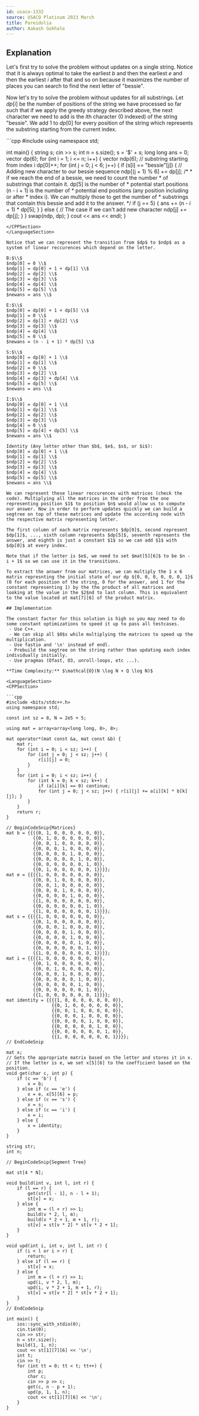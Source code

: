```yaml
---
id: usaco-1332
source: USACO Platinum 2023 March
title: Pareidolia
author: Aakash Gokhale
---
```


## Explanation

Let's first try to solve the problem without updates on a single string.
Notice that it is always optimal to take the earliest $b$ and then the earliest $e$ and then the earliest $i$ after that and so on because it maximizes the number of places you can search to find the next letter of "bessie".

Now let's try to solve the problem without updates for all substrings.
Let $dp[i]$ be the number of positions of the string we have processed so far such that if we apply the greedy strategy described above, the next character we need to add is the $i$th character ($0$ indexed) of the string "bessie". We add $1$ to $dp[0]$ for every position of the string which represents the substring starting from the current index.

<LanguageSection>
<CPPSection>
```cpp
#include <bits/stdc++.h>
using namespace std;

int main() {
	string s;
	cin >> s;
	int n = s.size();
	s = '$' + s;
	long long ans = 0;
	vector<long long> dp(6);
	for (int i = 1; i <= n; i++) {
		vector<long long> ndp(6);
		// substring starting from index i
		dp[0]++;
		for (int j = 0; j < 6; j++) {
			if (s[i] == "bessie"[j]) {
				// Adding new character to our bessie sequence
				ndp[(j + 1) % 6] += dp[j];
				/*
				 * if we reach the end of a bessie, we need to count the number
				 * of substrings that contain it. dp[5] is the number of
				 * potential start positions (n - i + 1) is the number of
				 * potential end positions (any position including or after
				 * index i). We can multiply those to get the number of
				 * substrings that contain this bessie and add it to the answer.
				 */
				if (j == 5) { ans += (n - i + 1) * dp[5]; }
			} else {
				// The case if we can't add new character
				ndp[j] += dp[j];
			}
		}
		swap(ndp, dp);
	}
	cout << ans << endl;
}
```
</CPPSection>
</LanguageSection>

Notice that we can represent the transition from $dp$ to $ndp$ as a system of linear reccurences which depend on the letter.

B:$\\$
$ndp[0] = 0 \\$
$ndp[1] = dp[0] + 1 + dp[1] \\$
$ndp[2] = dp[2] \\$
$ndp[3] = dp[3] \\$
$ndp[4] = dp[4] \\$
$ndp[5] = dp[5] \\$
$newans = ans \\$

E:$\\$
$ndp[0] = dp[0] + 1 + dp[5] \\$
$ndp[1] = 0 \\$
$ndp[2] = dp[1] + dp[2] \\$
$ndp[3] = dp[3] \\$
$ndp[4] = dp[4] \\$
$ndp[5] = 0 \\$
$newans = (n - i + 1) * dp[5] \\$

S:$\\$
$ndp[0] = dp[0] + 1 \\$
$ndp[1] = dp[1] \\$
$ndp[2] = 0 \\$
$ndp[3] = dp[2] \\$
$ndp[4] = dp[3] + dp[4] \\$
$ndp[5] = dp[5] \\$
$newans = ans \\$

I:$\\$
$ndp[0] = dp[0] + 1 \\$
$ndp[1] = dp[1] \\$
$ndp[2] = dp[2] \\$
$ndp[3] = dp[3] \\$
$ndp[4] = 0 \\$
$ndp[5] = dp[4] + dp[5] \\$
$newans = ans \\$

Identity (Any letter other than $b$, $e$, $s$, or $i$):
$ndp[0] = dp[0] + 1 \\$
$ndp[1] = dp[1] \\$
$ndp[2] = dp[2] \\$
$ndp[3] = dp[3] \\$
$ndp[4] = dp[4] \\$
$ndp[5] = dp[5] \\$
$newans = ans \\$

We can represent these linear reccurences with matrices (check the code). Multiplying all the matrices in the order from the one representing position $1$ to position $n$ would allow us to compute our answer. Now in order to perform updates quickly we can build a segtree on top of these matrices and update the according node with the respective matrix representing letter.

The first column of each matrix represents $dp[0]$, second represent $dp[1]$, ..., sixth column represents $dp[5]$, seventh represents the answer, and eighth is just a constant $1$ so we can add $1$ with $dp[0]$ at every index.

Note that if the letter is $e$, we need to set $mat[5][6]$ to be $n - i + 1$ so we can use it in the transitions.

To extract the answer from our matrices, we can multiply the 1 x 6 matrix represnting the initial state of our dp ${0, 0, 0, 0, 0, 0, 1}$ (0 for each position of the string, 0 for the answer, and 1 for the constant representing 1) by the the product of all matrices and looking at the value in the $2$nd to last column. This is equivalent to the value located at mat[7][6] of the product matrix.

## Implementation

The constant factor for this solution is high so you may need to do some constant optimizations to speed it up to pass all testcases.
 - Use C++.
 - We can skip all $0$s while multiplying the matrices to speed up the multiplication.
 - Use fastio and '\n' instead of endl.
 - Prebuild the segtree on the string rather than updating each index individually initially.
 - Use pragmas (Ofast, O3, unroll-loops, etc ...).

**Time Complexity:** $\mathcal{O}(N \log N + Q \log N)$

<LanguageSection>
<CPPSection>

```cpp
#include <bits/stdc++.h>
using namespace std;

const int sz = 8, N = 2e5 + 5;

using mat = array<array<long long, 8>, 8>;

mat operator*(mat const &a, mat const &b) {
	mat r;
	for (int i = 0; i < sz; i++) {
		for (int j = 0; j < sz; j++) {
			r[i][j] = 0;
		}
	}
	for (int i = 0; i < sz; i++) {
		for (int k = 0; k < sz; k++) {
			if (a[i][k] == 0) continue;
			for (int j = 0; j < sz; j++) { r[i][j] += a[i][k] * b[k][j]; }
		}
	}
	return r;
}

// BeginCodeSnip{Matrices}
mat b = {{{{0, 1, 0, 0, 0, 0, 0, 0}},
          {{0, 1, 0, 0, 0, 0, 0, 0}},
          {{0, 0, 1, 0, 0, 0, 0, 0}},
          {{0, 0, 0, 1, 0, 0, 0, 0}},
          {{0, 0, 0, 0, 1, 0, 0, 0}},
          {{0, 0, 0, 0, 0, 1, 0, 0}},
          {{0, 0, 0, 0, 0, 0, 1, 0}},
          {{0, 1, 0, 0, 0, 0, 0, 1}}}};
mat e = {{{{1, 0, 0, 0, 0, 0, 0, 0}},
          {{0, 0, 1, 0, 0, 0, 0, 0}},
          {{0, 0, 1, 0, 0, 0, 0, 0}},
          {{0, 0, 0, 1, 0, 0, 0, 0}},
          {{0, 0, 0, 0, 1, 0, 0, 0}},
          {{1, 0, 0, 0, 0, 0, 0, 0}},
          {{0, 0, 0, 0, 0, 0, 1, 0}},
          {{1, 0, 0, 0, 0, 0, 0, 1}}}};
mat s = {{{{1, 0, 0, 0, 0, 0, 0, 0}},
          {{0, 1, 0, 0, 0, 0, 0, 0}},
          {{0, 0, 0, 1, 0, 0, 0, 0}},
          {{0, 0, 0, 0, 1, 0, 0, 0}},
          {{0, 0, 0, 0, 1, 0, 0, 0}},
          {{0, 0, 0, 0, 0, 1, 0, 0}},
          {{0, 0, 0, 0, 0, 0, 1, 0}},
          {{1, 0, 0, 0, 0, 0, 0, 1}}}};
mat i = {{{{1, 0, 0, 0, 0, 0, 0, 0}},
          {{0, 1, 0, 0, 0, 0, 0, 0}},
          {{0, 0, 1, 0, 0, 0, 0, 0}},
          {{0, 0, 0, 1, 0, 0, 0, 0}},
          {{0, 0, 0, 0, 0, 1, 0, 0}},
          {{0, 0, 0, 0, 0, 1, 0, 0}},
          {{0, 0, 0, 0, 0, 0, 1, 0}},
          {{1, 0, 0, 0, 0, 0, 0, 1}}}};
mat identity = {{{{1, 0, 0, 0, 0, 0, 0, 0}},
                 {{0, 1, 0, 0, 0, 0, 0, 0}},
                 {{0, 0, 1, 0, 0, 0, 0, 0}},
                 {{0, 0, 0, 1, 0, 0, 0, 0}},
                 {{0, 0, 0, 0, 1, 0, 0, 0}},
                 {{0, 0, 0, 0, 0, 1, 0, 0}},
                 {{0, 0, 0, 0, 0, 0, 1, 0}},
                 {{1, 0, 0, 0, 0, 0, 0, 1}}}};
// EndCodeSnip

mat x;
// Gets the appropriate matrix based on the letter and stores it in x.
// If the letter is e, we set x[5][6] to the coefficient based on the position.
void get(char c, int p) {
	if (c == 'b') {
		x = b;
	} else if (c == 'e') {
		x = e, x[5][6] = p;
	} else if (c == 's') {
		x = s;
	} else if (c == 'i') {
		x = i;
	} else {
		x = identity;
	}
}

string str;
int n;

// BeginCodeSnip{Segment Tree}

mat st[4 * N];

void build(int v, int l, int r) {
	if (l == r) {
		get(str[l - 1], n - l + 1);
		st[v] = x;
	} else {
		int m = (l + r) >> 1;
		build(v * 2, l, m);
		build(v * 2 + 1, m + 1, r);
		st[v] = st[v * 2] * st[v * 2 + 1];
	}
}

void upd(int i, int v, int l, int r) {
	if (i < l or i > r) {
		return;
	} else if (l == r) {
		st[v] = x;
	} else {
		int m = (l + r) >> 1;
		upd(i, v * 2, l, m);
		upd(i, v * 2 + 1, m + 1, r);
		st[v] = st[v * 2] * st[v * 2 + 1];
	}
}
// EndCodeSnip

int main() {
	ios::sync_with_stdio(0);
	cin.tie(0);
	cin >> str;
	n = str.size();
	build(1, 1, n);
	cout << st[1][7][6] << '\n';
	int t;
	cin >> t;
	for (int tt = 0; tt < t; tt++) {
		int p;
		char c;
		cin >> p >> c;
		get(c, n - p + 1);
		upd(p, 1, 1, n);
		cout << st[1][7][6] << '\n';
	}
}

```

</CPPSection>
</LanguageSection>
